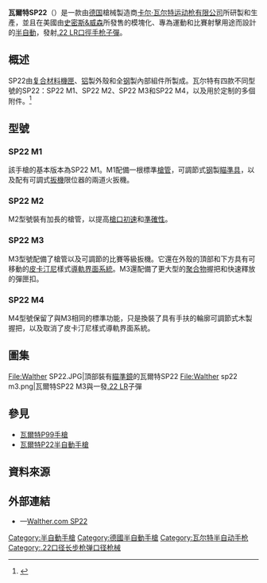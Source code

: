 {{noteTA
|G1=軍事
|G2=長度單位
|G3=Firearms
}}
{{Infobox Weapon
| name = 瓦爾特SP22運動手槍<br />{{Lang|de|Walther SP22}}
| image = File:Walther-SP22-M3-Pistol.jpg
| image_size = 300px
| caption = 瓦爾特SP22 - M3運動手槍
| origin = {{flagcountry|Germany}}
| type = [[半自動手槍|半自動手槍]]
<!-- Type selection -->| is_ranged = yes
| is_bladed = 
| is_explosive = 
| is_artillery = 
| is_vehicle = 
| is_missile = 
| is_UK = <!-- Service history -->
| service = 
| used_by = 
| wars = 
<!-- Production history -->
| designer = [[卡尔·瓦尔特运动枪|卡爾·瓦爾特]]
| design_date = 2007年
| manufacturer = 卡爾·瓦爾特
| unit_cost = 
| production_date = 2008年—2010年
| number = 
| variants = 參見[[#衍生型|衍生型]]<div class="NavFrame collapsed" style="color: black; background-color: #FFFFFF; margin: 0 auto; padding: 0 10px; text-align: left;"><div class="NavHead" style="background-color: #FFFFFF; margin: 0 auto; padding: 0 10px; font-weight:normal;"></div><div class="NavContent" style="background-color: #FFFFFF; margin: 0 auto; padding: 0 10px;">
* ''SP22 - M1''<ref name=M1>{{cite web|title=SP22 - M1|url=http://www.smith-wesson.com/webapp/wcs/stores/servlet/ProductDisplay?catalogId=13152&storeId=10002&productId=65146&langId=-1&parent_category_rn=48316&isFirearm=Y|publisher=Smith & Wesson|accessdate=19 December 2012|archive-date=2015-09-24|archive-url=https://web.archive.org/web/20150924103053/http://www.smith-wesson.com/webapp/wcs/stores/servlet/ProductDisplay?catalogId=13152&storeId=10002&productId=65146&langId=-1&parent_category_rn=48316&isFirearm=Y|dead-url=no}}</ref>
* ''SP22 - M2''<ref name=M2>{{cite web|title=SP22 - M2|url=http://www.smith-wesson.com/webapp/wcs/stores/servlet/ProductDisplay?catalogId=13152&storeId=10002&productId=65148&langId=-1&parent_category_rn=48316&isFirearm=Y|publisher=Smith & Wesson|accessdate=19 December 2012|archive-date=2016-03-06|archive-url=https://web.archive.org/web/20160306045436/http://www.smith-wesson.com/webapp/wcs/stores/servlet/ProductDisplay?catalogId=13152&storeId=10002&productId=65148&langId=-1&parent_category_rn=48316&isFirearm=Y|dead-url=no}}</ref>
* ''SP22 - M3''<ref name=M3>{{cite web|title=SP22 - M3|url=http://www.smith-wesson.com/webapp/wcs/stores/servlet/ProductDisplay?catalogId=13152&storeId=10002&productId=65150&langId=-1&parent_category_rn=48316&isFirearm=Y|publisher=Smith & Wesson|accessdate=19 December 2012|archive-date=2015-09-24|archive-url=https://web.archive.org/web/20150924103055/http://www.smith-wesson.com/webapp/wcs/stores/servlet/ProductDisplay?catalogId=13152&storeId=10002&productId=65150&langId=-1&parent_category_rn=48316&isFirearm=Y|dead-url=no}}</ref>
* ''SP22 - M4''<ref name=M4>{{cite web|title=SP22 - M4|url=http://www.smith-wesson.com/webapp/wcs/stores/servlet/ProductDisplay?catalogId=13152&storeId=10002&productId=65152&langId=-1&parent_category_rn=48316&isFirearm=Y|publisher=Smith & Wesson|accessdate=19 December 2012|archive-date=2016-03-06|archive-url=https://web.archive.org/web/20160306105748/http://www.smith-wesson.com/webapp/wcs/stores/servlet/ProductDisplay?catalogId=13152&storeId=10002&productId=65152&langId=-1&parent_category_rn=48316&isFirearm=Y|dead-url=no}}</ref>
* ''SP22 - M5 {{Link-en|實戰射擊|International Practical Shooting Confederation|IPSC}}''
</div>
</div>
<!-- General specifications -->| spec_label = 
| weight = <div class="NavFrame collapsed" style="color: black; background-color: #FFFFFF; margin: 0 auto; padding: 0 10px; text-align: left;"><div class="NavHead" style="background-color: #FFFFFF; margin: 0 auto; padding: 0 10px; font-weight:normal;"></div><div class="NavContent" style="background-color: #FFFFFF; margin: 0 auto; padding: 0 10px;">
* ''M1''：{{convert|27|oz|g|2}}<ref name=M1/>
* ''M2''：{{convert|27|oz|g|2}}<ref name=M2/>
* ''M3''：{{convert|27|oz|g|2}}<ref name=M3/>
* ''M4''：{{convert|32.5|oz|g|2}}<ref name=M4/>
</div>
</div>
| length = <div class="NavFrame collapsed" style="color: black; background-color: #FFFFFF; margin: 0 auto; padding: 0 10px; text-align: left;"><div class="NavHead" style="background-color: #FFFFFF; margin: 0 auto; padding: 0 10px; font-weight:normal;"></div><div class="NavContent" style="background-color: #FFFFFF; margin: 0 auto; padding: 0 10px;">
* ''M1''：{{convert|7.68|in|mm|2}}<ref name=M1/>
* ''M2''：{{convert|9.65|in|mm|2}}<ref name=M2/>
* ''M3''：{{convert|9.65|in|mm|2}}<ref name=M3/>
* ''M4''：{{convert|10.24|in|mm|2}}<ref name=M4/>
</div>
</div>
| part_length = <div class="NavFrame collapsed" style="color: black; background-color: #FFFFFF; margin: 0 auto; padding: 0 10px; text-align: left;"><div class="NavHead" style="background-color: #FFFFFF; margin: 0 auto; padding: 0 10px; font-weight:normal;"></div><div class="NavContent" style="background-color: #FFFFFF; margin: 0 auto; padding: 0 10px;">
* ''M1''：{{convert|4|in|mm|2}}<ref name=M1/>
* ''M2''：{{convert|6|in|mm|2}}<ref name=M2/>
* ''M3''：{{convert|6|in|mm|2}}<ref name=M3/>
* ''M4''：{{convert|6|in|mm|2}}<ref name=M4/>
</div>
</div>
| width = <div class="NavFrame collapsed" style="color: black; background-color: #FFFFFF; margin: 0 auto; padding: 0 10px; text-align: left;"><div class="NavHead" style="background-color: #FFFFFF; margin: 0 auto; padding: 0 10px; font-weight:normal;"></div><div class="NavContent" style="background-color: #FFFFFF; margin: 0 auto; padding: 0 10px;">
* ''M1''：{{convert|1.5|in|mm|2}}<ref name=M1/>
* ''M2''：{{convert|1.5|in|mm|2}}<ref name=M2/>
* ''M3''：{{convert|1.5|in|mm|2}}<ref name=M3/>
* ''M4''：{{convert|1.97|in|mm|2}}<ref name=M4/>
</div>
</div>
| height = <div class="NavFrame collapsed" style="color: black; background-color: #FFFFFF; margin: 0 auto; padding: 0 10px; text-align: left;"><div class="NavHead" style="background-color: #FFFFFF; margin: 0 auto; padding: 0 10px; font-weight:normal;"></div><div class="NavContent" style="background-color: #FFFFFF; margin: 0 auto; padding: 0 10px;">
* ''M1''：{{convert|5.11|in|mm|2}}<ref name=M1/>
* ''M2''：{{convert|5.11|in|mm|2}}<ref name=M2/>
* ''M3''：{{convert|5.11|in|mm|2}}<ref name=M3/>
* ''M4''：{{convert|6.1|in|mm|2}}<ref name=M4/>
</div>
</div>
| diameter = 
| crew = <!-- Ranged weapon specifications -->
| cartridge = [[.22_LR|.22 Long Rifle]]<ref name=M1/>
| cartridge_weight = 
| caliber = 5.68毫米（.224英吋）
| barrels = 1根，[[钢|钢]]製，[[膛線|線膛]]，無[[槍口|槍口]]裝置，M3及M4為{{Link-en|比賽等級|Match grade}}槍管
| action = <div class="NavFrame collapsed" style="color: black; background-color: #FFFFFF; margin: 0 auto; padding: 0 10px; text-align: left;"><div class="NavHead" style="background-color: #FFFFFF; margin: 0 auto; padding: 0 10px; font-weight:normal;"></div><div class="NavContent" style="background-color: #FFFFFF; margin: 0 auto; padding: 0 10px;">
* [[槍管短行程後座作用|槍管短行程後座作用]]
* [[扳机#单动式|單動操作扳機]]
</div>
</div>
| mode = {{Link-en|半自動槍械|Semi-automatic firearm|半自動}}
| rate = 
| velocity = 
| energy = 
| range = 
| max_range = 
| feed = 10發可拆卸式[[彈匣|彈匣]]
| sights = <div class="NavFrame collapsed" style="color: black; background-color: #FFFFFF; margin: 0 auto; padding: 0 10px; text-align: left;"><div class="NavHead" style="background-color: #FFFFFF; margin: 0 auto; padding: 0 10px; font-weight:normal;"></div><div class="NavContent" style="background-color: #FFFFFF; margin: 0 auto; padding: 0 10px;">
* [[機械瞄具|機械瞄具]]：缺口式[[照門|照門]]和片狀[[照準器|準星]]（三點式準星，可調節）
* [[铝|铝]]製外殼頂部的[[皮卡汀尼導軌|皮卡汀尼導軌]]上安裝日間／夜間[[瞄准镜|光學瞄準鏡]]、[[紅點鏡|紅點鏡／反射式瞄準鏡]]、[[全像武器照準器|全息瞄準鏡]]、[[夜視鏡|夜視鏡]]或[[熱成像儀|熱成像儀]]（可拆卸）
</div>
</div>
<!-- 火炮規格 -->
| breech = 
| recoil = 
| carriage = 
| elevation = 
| traverse = <!-- 刃器規格 -->
| blade_type = 
| hilt_type = 
| sheath_type = 
| head_type = 
| haft_type = <!-- 爆炸物內填炸藥規格 -->
| filling = 
| filling_weight = 
| detonation = 
| yield = <!-- 車輛/飛彈規格 -->
| armour = 
| primary_armament = 
| secondary_arament = 
| engine = 
| engine_power = 
| transmission = 
| payload_capacity = 
| fuel_capacity = 
| pw_ratio = 
| suspension = 
| clearance = 
| vehicle_range = 
| speed = 
| guidance = 
| steering = <!-- Missiles only -->
| wingspan = 
| propellant = 
| ceiling = 
| altitude = 
| depth = 
| boost = 
| accuracy = 
| launch_platform = 
| transport = 
}}

'''瓦爾特SP22'''（{{Lang-de|Walther SP22}}）是一款由[[德国|德国]]槍械製造商[[卡尔·瓦尔特运动枪|卡尔·瓦尔特运动枪]][[有限公司|有限公司]]所研製和生產，並且在美國由[[史密斯&威森|史密斯&威森]]所發售的模塊化、專為運動和比賽射擊用途而設計的[[半自動手槍|半自動]]{{Link-de|運動手槍|Sportpistole}}，發射[[.22_LR|.22 LR]][[口徑|口徑]][[手枪|手枪]][[子彈|子彈]]。

== 概述 ==
SP22由[[复合材料|复合材料]][[機匣|機匣]]、[[铝|铝]]製外殼和全[[钢|钢]]製內部組件所製成。瓦尔特有四款不同型號的SP22：SP22 M1、SP22 M2、SP22 M3和SP22 M4，以及用於定制的多個附件。<ref name=P22flyer>{{cite web|url=http://www.smith-wesson.com/wcsstore/Walther/upload/other/SP22_Flyer.pdf|title=SP22 Flyer|publisher=WaltherAmerica.com|accessdate=12 Dec 2012|archive-date=2011-06-26|archive-url=https://web.archive.org/web/20110626230141/http://www.smith-wesson.com/wcsstore/Walther/upload/other/SP22_Flyer.pdf|dead-url=no}}</ref>

== 型號 ==
=== SP22 M1 ===
該手槍的基本版本為SP22 M1。M1配備一根{{convert|4|in|mm|2}}標準[[槍管|槍管]]，可調節式[[钢|钢]]製[[照準器|瞄準具]]，以及配有可調式[[扳機|扳機]]限位器的兩道火扳機。

=== SP22 M2 ===
M2型號裝有加長的{{convert|6|in|mm|2}}槍管，以提高[[槍口初速|槍口初速]]和[[測量精度|準確性]]。 

=== SP22 M3 ===
M3型號配備了{{convert|6|in|mm|2}}{{Link-en|比賽等級|Match grade}}槍管以及可調節的比賽等級扳機。它還在外殼的頂部和下方具有可移動的[[皮卡汀尼導軌|皮卡汀尼]]樣式[[導軌整合系統|導軌界面系統]]。M3還配備了更大型的[[聚合物|聚合物]]握把和快速釋放的彈匣扣。

=== SP22 M4 ===
M4型號保留了與M3相同的標準功能，只是換裝了具有手扶的輪廓可調節式木製握把，以及取消了皮卡汀尼樣式導軌界面系統。

== 圖集 ==
<gallery>
File:Walther SP22.JPG|頂部裝有[[瞄準鏡|瞄準鏡]]的瓦爾特SP22
File:Walther sp22 m3.png|瓦爾特SP22 M3與一發[[.22_LR|.22 LR]]子彈
</gallery>

== 參見 ==
* [[瓦爾特P99手槍|瓦爾特P99手槍]]
* [[瓦爾特P22半自動手槍|瓦爾特P22半自動手槍]]
<!-- == 註釋 ==
{{Reflist|group=note}} -->
== 資料來源 ==
<div class="references-small">
<references />
</div>
<!-- == 參考文獻 == -->
== 外部連結 ==
* {{en icon}}—[http://www.walther-sp22.com/ Walther.com SP22] {{Wayback|url=http://www.walther-sp22.com/ |date=20150115062632 }}

{{華瑟槍械}}

[[Category:半自動手槍|Category:半自動手槍]]
[[Category:德國半自動手槍|Category:德國半自動手槍]]
[[Category:瓦尔特半自动手枪|Category:瓦尔特半自动手枪]]
[[Category:.22口径长步枪弹口径枪械|Category:.22口径长步枪弹口径枪械]]